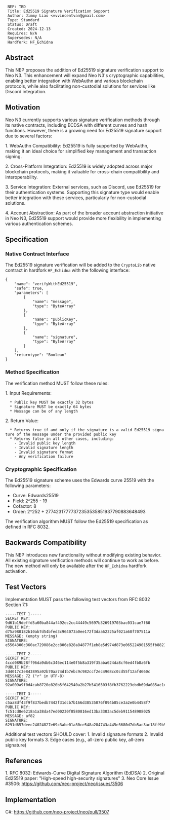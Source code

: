   NEP: TBD
  Title: Ed25519 Signature Verification Support
  Author: Jimmy Liao <vvvincentvan@gmail.com>
  Type: Standard
  Status: Draft
  Created: 2024-12-13
  Requires: N/A
  Supersedes: N/A
  Hardfork: HF_Echidna

==Abstract==

This NEP proposes the addition of Ed25519 signature verification support to Neo N3. This enhancement will expand Neo N3's cryptographic capabilities, enabling better integration with WebAuthn and various blockchain protocols, while also facilitating non-custodial solutions for services like Discord integration.

==Motivation==

Neo N3 currently supports various signature verification methods through its native contracts, including ECDSA with different curves and hash functions. However, there is a growing need for Ed25519 signature support due to several factors:

1. WebAuthn Compatibility: Ed25519 is fully supported by WebAuthn, making it an ideal choice for simplified key management and transaction signing.

2. Cross-Platform Integration: Ed25519 is widely adopted across major blockchain protocols, making it valuable for cross-chain compatibility and interoperability.

3. Service Integration: External services, such as Discord, use Ed25519 for their authentication systems. Supporting this signature type would enable better integration with these services, particularly for non-custodial solutions.

4. Account Abstraction: As part of the broader account abstraction initiative in Neo N3, Ed25519 support would provide more flexibility in implementing various authentication schemes.

==Specification==

===Native Contract Interface===

The Ed25519 signature verification will be added to the <code>CryptoLib</code> native contract in hardfork <code>HF_Echidna</code> with the following interface:

<pre>
{
    "name": "verifyWithEd25519",
    "safe": true,
    "parameters": [
        {
            "name": "message",
            "type": "ByteArray"
        },
        {
            "name": "publicKey",
            "type": "ByteArray"
        },
        {
            "name": "signature",
            "type": "ByteArray"
        }
    ],
    "returntype": "Boolean"
}
</pre>

===Method Specification===

The verification method MUST follow these rules:

1. Input Requirements:
   * Public key MUST be exactly 32 bytes
   * Signature MUST be exactly 64 bytes
   * Message can be of any length

2. Return Value:
   * Returns true if and only if the signature is a valid Ed25519 signature of the message under the provided public key
   * Returns false in all other cases, including:
     - Invalid public key length
     - Invalid signature length
     - Invalid signature format
     - Any verification failure

===Cryptographic Specification===

The Ed25519 signature scheme uses the Edwards curve 25519 with the following parameters:

* Curve: Edwards25519
* Field: 2^255 - 19
* Cofactor: 8
* Order: 2^252 + 27742317777372353535851937790883648493

The verification algorithm MUST follow the Ed25519 specification as defined in RFC 8032.

==Backwards Compatibility==

This NEP introduces new functionality without modifying existing behavior. All existing signature verification methods will continue to work as before. The new method will only be available after the <code>HF_Echidna</code> hardfork activation.

==Test Vectors==

Implementation MUST pass the following test vectors from RFC 8032 Section 7.1:

<pre>
-----TEST 1-----
SECRET KEY: 9d61b19deffd5a60ba844af492ec2cc44449c5697b326919703bac031cae7f60
PUBLIC KEY: d75a980182b10ab7d54bfed3c964073a0ee172f3daa62325af021a68f707511a
MESSAGE: (empty string)
SIGNATURE: e5564300c360ac729086e2cc806e828a84877f1eb8e5d974d873e065224901555fb8821590a33bacc61e39701cf9b46bd25bf5f0595bbe24655141438e7a100b

-----TEST 2-----
SECRET KEY: 4ccd089b28ff96da9db6c346ec114e0f5b8a319f35aba624da8cf6ed4fb8a6fb
PUBLIC KEY: 3d4017c3e843895a92b70aa74d1b7ebc9c982ccf2ec4968cc0cd55f12af4660c
MESSAGE: 72 ("r" in UTF-8)
SIGNATURE: 92a009a9f0d4cab8720e820b5f642540a2b27b5416503f8fb3762223ebdb69da085ac1e43e15996e458f3613d0f11d8c387b2eaeb4302aeeb00d291612bb0c00

-----TEST 3-----
SECRET KEY: c5aa8df43f9f837bedb7442f31dcb7b166d38535076f094b85ce3a2e0b4458f7
PUBLIC KEY: fc51cd8e6218a1a38da47ed00230f0580816ed13ba3303ac5deb911548908025
MESSAGE: af82
SIGNATURE: 6291d657deec24024827e69c3abe01a30ce548a284743a445e3680d7db5ac3ac18ff9b538d16f290ae67f760984dc6594a7c15e9716ed28dc027beceea1ec40a
</pre>

Additional test vectors SHOULD cover:
1. Invalid signature formats
2. Invalid public key formats
3. Edge cases (e.g., all-zero public key, all-zero signature)

==References==

1. RFC 8032: Edwards-Curve Digital Signature Algorithm (EdDSA)
2. Original Ed25519 paper: "High-speed high-security signatures"
3. Neo Core Issue #3506: https://github.com/neo-project/neo/issues/3506

==Implementation==

C#: https://github.com/neo-project/neo/pull/3507